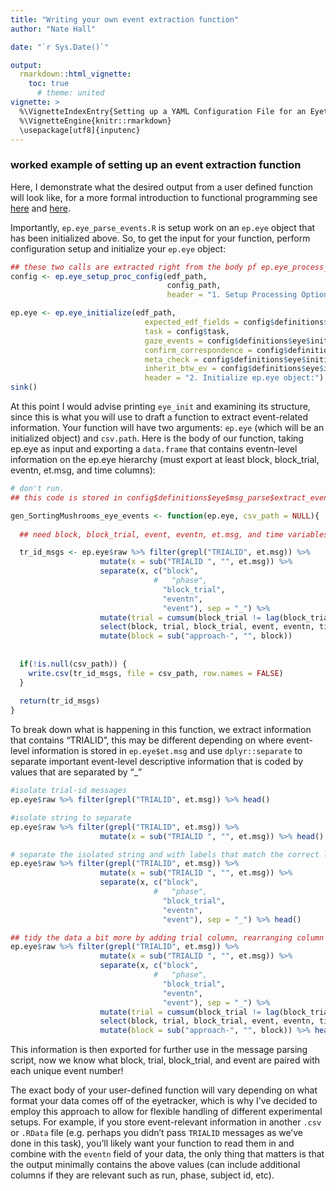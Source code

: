 ```yaml
---
title: "Writing your own event extraction function"
author: "Nate Hall"

date: "`r Sys.Date()`"

output: 
  rmarkdown::html_vignette:
    toc: true
      # theme: united
vignette: >
  %\VignetteIndexEntry{Setting up a YAML Configuration File for an Eyetracking Study in experiment.pipeline}
  %\VignetteEngine{knitr::rmarkdown}
  \usepackage[utf8]{inputenc}
---
```


### worked example of setting up an event extraction function

Here, I demonstrate what the desired output from a user defined function will look like, for a more formal introduction to functional programming see [here](https://r4ds.had.co.nz/functions.html) and [here](http://adv-r.had.co.nz/Functional-programming.html).

Importantly, `ep.eye_parse_events.R` is setup work on an `ep.eye` object that has been initialized above. So, to get the input for your function, perform configuration setup and initialize your `ep.eye` object:

```r
## these two calls are extracted right from the body pf ep.eye_process_subject.R
config <- ep.eye_setup_proc_config(edf_path,
                                   config_path,
                                   header = "1. Setup Processing Options:")

ep.eye <- ep.eye_initialize(edf_path,
                              expected_edf_fields = config$definitions$eye$initialize$expected_edf_fields,
                              task = config$task,
                              gaze_events = config$definitions$eye$initialize$unify_gaze_events$gaze_events,
                              confirm_correspondence = config$definitions$eye$initialize$unify_gaze_events$confirm_correspondence,
                              meta_check = config$definitions$eye$initialize$meta_check,
                              inherit_btw_ev = config$definitions$eye$initialize$inherit_btw_ev,
                              header = "2. Initialize ep.eye object:")
sink()
```

At this point I would advise printing `eye_init` and examining its structure, since this is what you will use to draft a function to extract event-related information. Your function will have two arguments: `ep.eye` (which will be an initialized object) and `csv.path`. Here is the body of our function, taking ep.eye as input and exporting a `data.frame` that contains eventn-level information on the ep.eye hierarchy (must export at least block, block_trial, eventn, et.msg, and time columns): 

```r
# don't run.
## this code is stored in config$definitions$eye$msg_parse$extract_event_func_path

gen_SortingMushrooms_eye_events <- function(ep.eye, csv_path = NULL){
  
  ## need block, block_trial, event, eventn, et.msg, and time variables

  tr_id_msgs <- ep.eye$raw %>% filter(grepl("TRIALID", et.msg)) %>% 
                    mutate(x = sub("TRIALID ", "", et.msg)) %>%  
                    separate(x, c("block", 
                                #   "phase", 
                                  "block_trial",
                                  "eventn",
                                  "event"), sep = "_") %>% 
                    mutate(trial = cumsum(block_trial != lag(block_trial, default=""))) %>%
                    select(block, trial, block_trial, event, eventn, time, et.msg) %>% 
                    mutate(block = sub("approach-", "", block)) 
    
    
  if(!is.null(csv_path)) {
    write.csv(tr_id_msgs, file = csv_path, row.names = FALSE)
  } 
    
  return(tr_id_msgs)
}
```

To break down what is happening in this function, we extract information that contains "TRIALID", this may be different depending on where event-level information is stored in `ep.eye$et.msg` and use `dplyr::separate` to separate important event-level descriptive information that is coded by values that are separated by "_"

```r
#isolate trial-id messages
ep.eye$raw %>% filter(grepl("TRIALID", et.msg)) %>% head() 

#isolate string to separate
ep.eye$raw %>% filter(grepl("TRIALID", et.msg)) %>% 
                    mutate(x = sub("TRIALID ", "", et.msg)) %>% head()

# separate the isolated string and with labels that match the correct level of description from the ep hierarchy
ep.eye$raw %>% filter(grepl("TRIALID", et.msg)) %>% 
                    mutate(x = sub("TRIALID ", "", et.msg)) %>%  
                    separate(x, c("block", 
                                #   "phase", 
                                  "block_trial",
                                  "eventn",
                                  "event"), sep = "_") %>% head()

## tidy the data a bit more by adding trial column, rearranging column ordering and isolating block information that is most relevant 
ep.eye$raw %>% filter(grepl("TRIALID", et.msg)) %>% 
                    mutate(x = sub("TRIALID ", "", et.msg)) %>%  
                    separate(x, c("block", 
                                #   "phase", 
                                  "block_trial",
                                  "eventn",
                                  "event"), sep = "_") %>% 
                    mutate(trial = cumsum(block_trial != lag(block_trial, default=""))) %>%
                    select(block, trial, block_trial, event, eventn, time, et.msg) %>% 
                    mutate(block = sub("approach-", "", block)) %>% head() # block ins indicates that we are in an instrumental learning block

```
This information is then exported for further use in the message parsing script, now we know what block, trial, block_trial, and event are paired with each unique event number!

The exact body of your user-defined function will vary depending on what format your data comes off of the eyetracker, which is why I've decided to employ this approach to allow for flexible handling of different experimental setups. For example, if you store event-relevant information in another `.csv` or `.RData` file (e.g. perhaps you didn't pass `TRIALID` messages as we've done in this task), you'll likely want your function to read them in and combine with the `eventn` field of your data, the only thing that matters is that the output minimally contains the above values (can include additional columns if they are relevant such as run, phase, subject id, etc).

